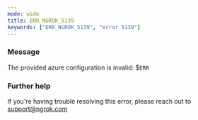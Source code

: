 ```yaml
---
mode: wide
title: ERR_NGROK_5139
keywords: ["ERR_NGROK_5139", "error 5139"]
---
```



### Message

The provided azure configuration is invalid: $`ERR`

<ErrorDetails />

### Further help

If you're having trouble resolving this error, please reach out to [support@ngrok.com](mailto:support@ngrok.com?subject=Help%20with%20ERR_NGROK_5139)
